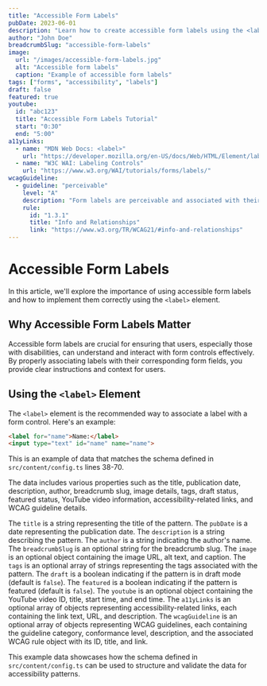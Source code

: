 ```yaml
---
title: "Accessible Form Labels"
pubDate: 2023-06-01
description: "Learn how to create accessible form labels using the <label> element."
author: "John Doe"
breadcrumbSlug: "accessible-form-labels"
image:
  url: "/images/accessible-form-labels.jpg"
  alt: "Accessible form labels"
  caption: "Example of accessible form labels"
tags: ["forms", "accessibility", "labels"]
draft: false
featured: true
youtube:
  id: "abc123"
  title: "Accessible Form Labels Tutorial"
  start: "0:30"
  end: "5:00"
a11yLinks:
  - name: "MDN Web Docs: <label>"
    url: "https://developer.mozilla.org/en-US/docs/Web/HTML/Element/label"
  - name: "W3C WAI: Labeling Controls"
    url: "https://www.w3.org/WAI/tutorials/forms/labels/"
wcagGuideline:
  - guideline: "perceivable"
    level: "A"
    description: "Form labels are perceivable and associated with their respective form controls."
    rule:
      id: "1.3.1"
      title: "Info and Relationships"
      link: "https://www.w3.org/TR/WCAG21/#info-and-relationships"
---
```



# Accessible Form Labels

In this article, we'll explore the importance of using accessible form labels and how to implement them correctly using the `<label>` element.

## Why Accessible Form Labels Matter

Accessible form labels are crucial for ensuring that users, especially those with disabilities, can understand and interact with form controls effectively. By properly associating labels with their corresponding form fields, you provide clear instructions and context for users.

## Using the `<label>` Element

The `<label>` element is the recommended way to associate a label with a form control. Here's an example:

```html
<label for="name">Name:</label>
<input type="text" id="name" name="name">

```

This is an example of data that matches the schema defined in `src/content/config.ts` lines 38-70.

The data includes various properties such as the title, publication date, description, author, breadcrumb slug, image details, tags, draft status, featured status, YouTube video information, accessibility-related links, and WCAG guideline details.

The `title` is a string representing the title of the pattern.
The `pubDate` is a date representing the publication date.
The `description` is a string describing the pattern.
The `author` is a string indicating the author's name.
The `breadcrumbSlug` is an optional string for the breadcrumb slug.
The `image` is an optional object containing the image URL, alt text, and caption.
The `tags` is an optional array of strings representing the tags associated with the pattern.
The `draft` is a boolean indicating if the pattern is in draft mode (default is `false`).
The `featured` is a boolean indicating if the pattern is featured (default is `false`).
The `youtube` is an optional object containing the YouTube video ID, title, start time, and end time.
The `a11yLinks` is an optional array of objects representing accessibility-related links, each containing the link text, URL, and description.
The `wcagGuideline` is an optional array of objects representing WCAG guidelines, each containing the guideline category, conformance level, description, and the associated WCAG rule object with its ID, title, and link.

This example data showcases how the schema defined in `src/content/config.ts` can be used to structure and validate the data for accessibility patterns.
